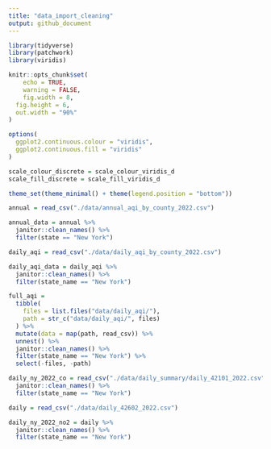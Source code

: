 ```yaml
---
title: "data_import_cleaning"
output: github_document
---
```


```r
library(tidyverse)
library(patchwork)
library(viridis)

knitr::opts_chunk$set(
	echo = TRUE,
	warning = FALSE,
	fig.width = 8, 
  fig.height = 6,
  out.width = "90%"
)

options(
  ggplot2.continuous.colour = "viridis",
  ggplot2.continuous.fill = "viridis"
)

scale_colour_discrete = scale_colour_viridis_d
scale_fill_discrete = scale_fill_viridis_d

theme_set(theme_minimal() + theme(legend.position = "bottom"))
```

```r
annual = read_csv("./data/annual_aqi_by_county_2022.csv")

annual_data = annual %>% 
  janitor::clean_names() %>% 
  filter(state == "New York")
```


```r
daily_aqi = read_csv("./data/daily_aqi_by_county_2022.csv")

daily_aqi_data = daily_aqi %>% 
  janitor::clean_names() %>% 
  filter(state_name == "New York")
```

```r
full_aqi = 
  tibble(
    files = list.files("data/daily_aqi/"),
    path = str_c("data/daily_aqi/", files)
  ) %>% 
  mutate(data = map(path, read_csv)) %>% 
  unnest() %>% 
  janitor::clean_names() %>% 
  filter(state_name == "New York") %>% 
  select(-files, -path)
```

```r
daily_ny_2022_co = read_csv("./data/daily_summary/daily_42101_2022.csv") %>% 
  janitor::clean_names() %>% 
  filter(state_name == "New York")
```


```r
daily = read_csv("./data/daily_42602_2022.csv")

daily_ny_2022_no2 = daily %>% 
  janitor::clean_names() %>% 
  filter(state_name == "New York")
```